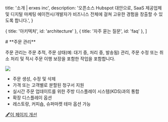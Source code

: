 
  title: '소개 | erxes inc',
  description:
    '오픈소스 Hubspot 대안으로, SaaS 제공업체 및 디지털 마케팅 에이전시/개발자가 비즈니스 전체에 걸쳐 고유한 경험을 창출할 수 있도록 합니다.',
}

  { title: '아키텍처', id: 'architecture' },
  { title: '자주 묻는 질문', id: 'faq' },
]

<HeroPattern />
# **주문 관리**

주문 관리는 주문 추적, 주문 상태(예: 대기 중, 처리 중, 발송됨) 관리, 주문 수정 또는 취소 처리 및 적시 주문 이행 보장을 포함한 작업을 포함합니다.

![](https://cdn.discordapp.com/attachments/1102110635996745788/1181931535323123732/Screenshot_2566-12-06_at_8.13.49_PM.png?ex=6582da85&is=65706585&hm=7d2e36a27c076e54d3ec1bfcb34fc9e5effb0ba22673541a2871f60b925541df&)

- 주문 생성, 수정 및 삭제
- 가격 또는 고객별로 분할된 청구서 지원
- 실시간 주문 업데이트를 위한 주방 디스플레이 시스템(KDS)과의 통합
- 확장 디스플레이 옵션
- 레스토랑, 커피숍, 슈퍼마켓 테마 옵션 가능

 
[🖋️이 페이지 개선](https://github.com/erxes/erxes-docs/edit/main/src/app/requirement/customer/sales/pos/management/page.mdx)
